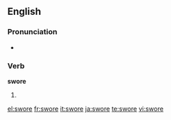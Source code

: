 ==English==

===Pronunciation===
* {{IPA|/'swoɻ/}}

===Verb===
'''swore'''

# {{simple past of|[[swear]]}}

<!-- this belogns on the page for "swear" ===Translations===
* Dutch: [[vloekte]], [[vloekten]]-->

[[el:swore]]
[[fr:swore]]
[[it:swore]]
[[ja:swore]]
[[te:swore]]
[[vi:swore]]